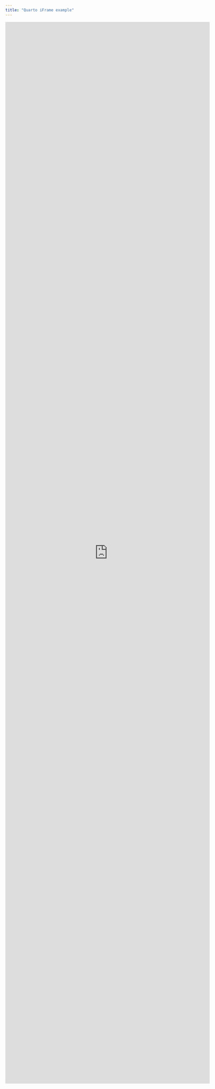 ```yaml
---
title: "Quarto iFrame example"
---
```


<iframe src="https://docs.google.com/forms/d/e/1FAIpQLSdW9wrVO8Bw7DPrBErMwB5iojGJeZk5cy3FcVheSMImRf9NBQ/viewform?embedded=true" width="640" height="3324" frameborder="0" marginheight="0" marginwidth="0">Φόρτωση…</iframe>